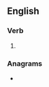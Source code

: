 ==English==

===Verb===
{{head|en|present participle}}

# {{present participle of|asperate|lang=en|nocat=1}}

===Anagrams===
* {{l|en|separating}}